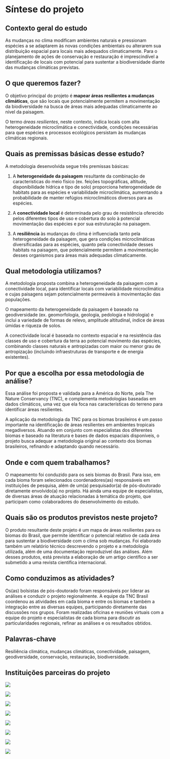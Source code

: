 # Síntese do projeto

## Contexto geral do estudo

As mudanças no clima modificam ambientes naturais e pressionam espécies a se adaptarem às novas condições ambientais ou alterarem sua distribuição espacial para locais mais adequados climaticamente. Para o planejamento de ações de conservação e restauração é imprescindível a identificação de locais com potencial para sustentar a biodiversidade diante das mudanças climáticas previstas.


## O que queremos fazer?

O objetivo principal do projeto é **mapear áreas resilientes a mudanças climáticas**, que são locais que potencialmente permitem a movimentação da biodiversidade na busca de áreas mais adequadas climaticamente ao nível da paisagem.

O termo *áreas resilientes*, neste contexto, indica locais com alta heterogeneidade microclimática e conectividade, condições necessárias para que espécies e processos ecológicos persistam às mudanças climáticas regionais.


## Quais as premissas básicas desse estudo?

A metodologia desenvolvida segue três premissas básicas:

1.  A **heterogeneidade da paisagem** resultante da combinação de características do meio físico (ex. feições topográficas, altitude, disponibilidade hídrica e tipo de solo) proporciona heterogeneidade de habitats para as espécies e variabilidade microclimática, aumentando a probabilidade de manter refúgios microclimáticos diversos para as espécies. <!--contribui para a diversidade genética e fenotípica de espécies.-->

2.  A **conectividade local** é determinada pelo grau de resistência oferecido pelos diferentes tipos de uso e cobertura do solo à potencial movimentação das espécies e por sua estruturação na paisagem.

3.  A **resiliência** às mudanças do clima é influenciada tanto pela heterogeneidade da paisagem, que gera condições microclimáticas diversificadas para as espécies, quanto pela conectividade desses habitats na paisagem, que potencialmente permitem a movimentação desses organismos para áreas mais adequadas climaticamente.


## Qual metodologia utilizamos?

A metodologia proposta combina a heterogeneidade da paisagem com a conectividade local, para identificar locais com variabilidade microclimática e cujas paisagens sejam potencialmente permeáveis à movimentação das populações.

O mapeamento da heterogeneidade da paisagem é baseado na geodiversidade (ex. geomorfologia, geologia, pedologia e hidrologia) e inclui a variedade de formas de relevo, amplitude altitudinal, índice de áreas úmidas e riqueza de solos.

A conectividade local é baseada no contexto espacial e na resistência das classes de uso e cobertura da terra ao potencial movimento das espécies, combinando classes naturais e antropizadas com maior ou menor grau de antropização (incluindo infraestruturas de transporte e de energia existentes).


## Por que a escolha por essa metodologia de análise?

Essa análise foi proposta e validada para a América do Norte, pela The Nature Conservancy (TNC), e complementa metodologias baseadas em dados climáticos, uma vez que ela foca nas características do terreno para identificar áreas resilientes.

A aplicação da metodologia da TNC para os biomas brasileiros é um passo importante na identificação de áreas resilientes em ambientes tropicais megadiversos. Atuando em conjunto com especialistas dos diferentes biomas e baseado na literatura e bases de dados espaciais disponíveis, o projeto busca adequar a metodologia original ao contexto dos biomas brasileiros, refinando e adaptando quando necessário.


## Onde e com quem trabalhamos?

O mapeamento foi conduzido para os seis biomas do Brasil. Para isso, em cada bioma foram selecionados coordenadores(as) responsáveis em instituições de pesquisa, além de um(a) pesquisador(a) de pós-doutorado diretamente envolvido(a) no projeto. Há ainda uma equipe de especialistas, de diversas áreas de atuação relacionadas à temática do projeto, que participam como colaboradores do desenvolvimento do estudo.


## Quais são os produtos previstos neste projeto?

O produto resultante deste projeto é um mapa de áreas resilientes para os biomas do Brasil, que permite identificar o potencial relativo de cada área para sustentar a biodiversidade com o clima sob mudanças. Foi elaborado também um relatório técnico descrevendo o projeto e a metodologia utilizada, além de uma documentação reproduzível das análises. Além desses produtos, está prevista a elaboração de um artigo científico a ser submetido a uma revista científica internacional.


## Como conduzimos as atividades?

Os(as) bolsistas de pós-doutorado foram responsáveis por liderar as análises e conduzir o projeto regionalmente. A equipe da TNC Brasil coordenou as atividades em cada bioma e entre os biomas e também a integração entre as diversas equipes, participando diretamente das discussões nos grupos. Foram realizadas oficinas e reuniões virtuais com a equipe do projeto e especialistas de cada bioma para discutir as particularidades regionais, refinar as análises e os resultados obtidos.


## Palavras-chave

Resiliência climática, mudanças climáticas, conectividade, paisagem, geodiversidade, conservação, restauração, biodiversidade.


## Instituições parceiras do projeto

::: {layout-nrow="2"}
![](figs/TNC_logo.png)

![](figs/MPEG_logo.png)

![](figs/logotipo-ufabc-abaixo.png)

![](figs/tipografia_ufj_preto_modelo_02.png)

![](figs/ufms_logo_negativo_assinatura_vertical_rgb.png)

![](figs/ufrn_logotipo_flat.png)

![](figs/sos_pantanal_logo-slider.png)

![](figs/associacao_caatinga-nova_logo-400.png)
:::
